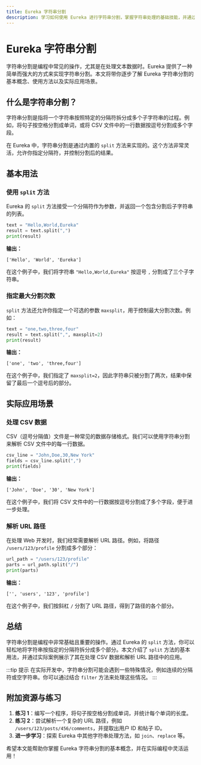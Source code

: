 ```yaml
---
title: Eureka 字符串分割
description: 学习如何使用 Eureka 进行字符串分割，掌握字符串处理的基础技能，并通过实际案例理解其应用场景。
---
```


# Eureka 字符串分割

字符串分割是编程中常见的操作，尤其是在处理文本数据时。Eureka 提供了一种简单而强大的方式来实现字符串分割。本文将带你逐步了解 Eureka 字符串分割的基本概念、使用方法以及实际应用场景。

## 什么是字符串分割？

字符串分割是指将一个字符串按照特定的分隔符拆分成多个子字符串的过程。例如，将句子按空格分割成单词，或将 CSV 文件中的一行数据按逗号分割成多个字段。

在 Eureka 中，字符串分割是通过内置的 `split` 方法来实现的。这个方法非常灵活，允许你指定分隔符，并控制分割后的结果。

## 基本用法

### 使用 `split` 方法

Eureka 的 `split` 方法接受一个分隔符作为参数，并返回一个包含分割后子字符串的列表。

```python
text = "Hello,World,Eureka"
result = text.split(",")
print(result)
```

**输出：**
```
['Hello', 'World', 'Eureka']
```

在这个例子中，我们将字符串 `"Hello,World,Eureka"` 按逗号 `,` 分割成了三个子字符串。

### 指定最大分割次数

`split` 方法还允许你指定一个可选的参数 `maxsplit`，用于控制最大分割次数。例如：

```python
text = "one,two,three,four"
result = text.split(",", maxsplit=2)
print(result)
```

**输出：**
```
['one', 'two', 'three,four']
```

在这个例子中，我们指定了 `maxsplit=2`，因此字符串只被分割了两次，结果中保留了最后一个逗号后的部分。

## 实际应用场景

### 处理 CSV 数据

CSV（逗号分隔值）文件是一种常见的数据存储格式。我们可以使用字符串分割来解析 CSV 文件中的每一行数据。

```python
csv_line = "John,Doe,30,New York"
fields = csv_line.split(",")
print(fields)
```

**输出：**
```
['John', 'Doe', '30', 'New York']
```

在这个例子中，我们将 CSV 文件中的一行数据按逗号分割成了多个字段，便于进一步处理。

### 解析 URL 路径

在处理 Web 开发时，我们经常需要解析 URL 路径。例如，将路径 `/users/123/profile` 分割成多个部分：

```python
url_path = "/users/123/profile"
parts = url_path.split("/")
print(parts)
```

**输出：**
```
['', 'users', '123', 'profile']
```

在这个例子中，我们按斜杠 `/` 分割了 URL 路径，得到了路径的各个部分。

## 总结

字符串分割是编程中非常基础且重要的操作。通过 Eureka 的 `split` 方法，你可以轻松地将字符串按指定的分隔符拆分成多个部分。本文介绍了 `split` 方法的基本用法，并通过实际案例展示了其在处理 CSV 数据和解析 URL 路径中的应用。

:::tip 提示
在实际开发中，字符串分割可能会遇到一些特殊情况，例如连续的分隔符或空字符串。你可以通过结合 `filter` 方法来处理这些情况。
:::

## 附加资源与练习

1. **练习 1**：编写一个程序，将句子按空格分割成单词，并统计每个单词的长度。
2. **练习 2**：尝试解析一个复杂的 URL 路径，例如 `/users/123/posts/456/comments`，并提取出用户 ID 和帖子 ID。
3. **进一步学习**：探索 Eureka 中其他字符串处理方法，如 `join`、`replace` 等。

希望本文能帮助你掌握 Eureka 字符串分割的基本概念，并在实际编程中灵活运用！